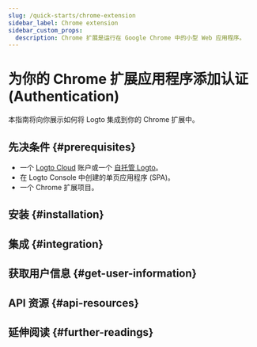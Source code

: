 ```yaml
---
slug: /quick-starts/chrome-extension
sidebar_label: Chrome extension
sidebar_custom_props:
  description: Chrome 扩展是运行在 Google Chrome 中的小型 Web 应用程序。
---
```




# 为你的 Chrome 扩展应用程序添加认证 (Authentication)

本指南将向你展示如何将 Logto 集成到你的 Chrome 扩展中。

<GuideTip />

## 先决条件 \{#prerequisites}

- 一个 [Logto Cloud](https://cloud.logto.io) 账户或一个 [自托管 Logto](/introduction/set-up-logto-oss)。
- 在 Logto Console 中创建的单页应用程序 (SPA)。
- 一个 Chrome 扩展项目。

## 安装 \{#installation}

<Installation />

## 集成 \{#integration}

<Integration />

## 获取用户信息 \{#get-user-information}

<GetUserInformation package="@logto/chrome-extension" />

## API 资源 \{#api-resources}

<ApiResources package="@logto/chrome-extension" />

## 延伸阅读 \{#further-readings}

<FurtherReadings />
